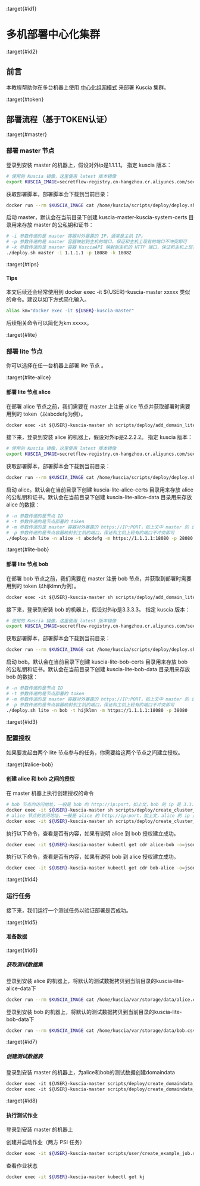 :target{#id1}

# 多机部署中心化集群

:target{#id2}

## 前言

本教程帮助你在多台机器上使用 [中心化组网模式](../../reference/architecture_cn.mdx#centralized) 来部署 Kuscia 集群。

:target{#token}

## 部署流程（基于TOKEN认证）

:target{#master}

### 部署 master 节点

登录到安装 master 的机器上，假设对外ip是1.1.1.1。
指定 kuscia 版本：

```bash
# 使用的 Kuscia 镜像，这里使用 latest 版本镜像
export KUSCIA_IMAGE=secretflow-registry.cn-hangzhou.cr.aliyuncs.com/secretflow/kuscia
```

获取部署脚本，部署脚本会下载到当前目录：

```bash
docker run --rm $KUSCIA_IMAGE cat /home/kuscia/scripts/deploy/deploy.sh > deploy.sh && chmod u+x deploy.sh
```

启动 master，默认会在当前目录下创建 kuscia-master-kuscia-system-certs 目录用来存放 master 的公私钥和证书：

```bash
# -i 参数传递的是 master 容器对外暴露的 IP，通常是主机 IP。
# -p 参数传递的是 master 容器映射到主机的端口，保证和主机上现有的端口不冲突即可
# -k 参数传递的是 master 容器 KusciaAPI 映射到主机的 HTTP 端口，保证和主机上现有的端口不冲突即可
./deploy.sh master -i 1.1.1.1 -p 18080 -k 18082
```

:target{#tips}

#### Tips

本文后续还会经常使用到 docker exec -it $\{USER}-kuscia-master xxxxx 类似的命令。建议以如下方式简化输入。

```bash
alias km="docker exec -it ${USER}-kuscia-master"
```

后续相关命令可以简化为km xxxxx。

:target{#lite}

### 部署 lite 节点

你可以选择在任一台机器上部署 lite 节点 。

:target{#lite-alice}

#### 部署 lite 节点 alice

在部署 alice 节点之前，我们需要在 master 上注册 alice 节点并获取部署时需要用到的 token（以abcdefg为例）。

```default
docker exec -it ${USER}-kuscia-master sh scripts/deploy/add_domain_lite.sh alice
```

接下来，登录到安装 alice 的机器上，假设对外ip是2.2.2.2。
指定 kuscia 版本：

```bash
# 使用的 Kuscia 镜像，这里使用 latest 版本镜像
export KUSCIA_IMAGE=secretflow-registry.cn-hangzhou.cr.aliyuncs.com/secretflow/kuscia
```

获取部署脚本，部署脚本会下载到当前目录：

```bash
docker run --rm $KUSCIA_IMAGE cat /home/kuscia/scripts/deploy/deploy.sh > deploy.sh && chmod u+x deploy.sh
```

启动 alice。默认会在当前目录下创建 kuscia-lite-alice-certs 目录用来存放 alice 的公私钥和证书。默认会在当前目录下创建 kuscia-lite-alice-data 目录用来存放 alice 的数据：

```bash
# -n 参数传递的是节点 ID
# -t 参数传递的是节点部署的 token
# -m 参数传递的是 master 容器对外暴露的 https://IP:PORT，如上文中 master 的 ip 是1.1.1.1，端口是18080
# -p 参数传递的是节点容器映射到主机的端口，保证和主机上现有的端口不冲突即可
./deploy.sh lite -n alice -t abcdefg -m https://1.1.1.1:18080 -p 28080
```

:target{#lite-bob}

#### 部署 lite 节点 bob

在部署 bob 节点之前，我们需要在 master 注册 bob 节点，并获取到部署时需要用到的 token 以hijklmn为例）。

```default
docker exec -it ${USER}-kuscia-master sh scripts/deploy/add_domain_lite.sh bob
```

接下来，登录到安装 bob 的机器上，假设对外ip是3.3.3.3。
指定 kuscia 版本：

```bash
# 使用的 Kuscia 镜像，这里使用 latest 版本镜像
export KUSCIA_IMAGE=secretflow-registry.cn-hangzhou.cr.aliyuncs.com/secretflow/kuscia
```

获取部署脚本，部署脚本会下载到当前目录：

```bash
docker run --rm $KUSCIA_IMAGE cat /home/kuscia/scripts/deploy/deploy.sh > deploy.sh && chmod u+x deploy.sh
```

启动 bob。默认会在当前目录下创建 kuscia-lite-bob-certs 目录用来存放 bob 的公私钥和证书。默认会在当前目录下创建 kuscia-lite-bob-data 目录用来存放 bob 的数据：

```bash
# -n 参数传递的是节点 ID
# -t 参数传递的是节点部署的 token
# -m 参数传递的是 master 容器对外暴露的 https://IP:PORT，如上文中 master 的 ip 是1.1.1.1，端口是18080
# -p 参数传递的是节点容器映射到主机的端口，保证和主机上现有的端口不冲突即可
./deploy.sh lite -n bob -t hijklmn -m https://1.1.1.1:18080 -p 38080
```

:target{#id3}

### 配置授权

如果要发起由两个 lite 节点参与的任务，你需要给这两个节点之间建立授权。

:target{#alice-bob}

#### 创建 alice 和 bob 之间的授权

在 master 机器上执行创建授权的命令

```bash
# bob 节点的访问地址，一般是 bob 的 http://ip:port，如上文，bob 的 ip 是 3.3.3.3 ，port 如上文为 38080.
docker exec -it ${USER}-kuscia-master sh scripts/deploy/create_cluster_domain_route.sh alice bob http://3.3.3.3:38080
# alice 节点的访问地址，一般是 alice 的 http://ip:port，如上文，alice 的 ip 是 3.3.3.3，port 如上文为 28080.
docker exec -it ${USER}-kuscia-master sh scripts/deploy/create_cluster_domain_route.sh bob alice http://2.2.2.2:28080
```

执行以下命令，查看是否有内容，如果有说明 alice 到 bob 授权建立成功。

```bash
docker exec -it ${USER}-kuscia-master kubectl get cdr alice-bob -o=jsonpath="{.status.tokenStatus.sourceTokens[*]}"
```

执行以下命令，查看是否有内容，如果有说明 bob 到 alice 授权建立成功。

```bash
docker exec -it ${USER}-kuscia-master kubectl get cdr bob-alice -o=jsonpath="{.status.tokenStatus.sourceTokens[*]}"
```

:target{#id4}

### 运行任务

接下来，我们运行一个测试任务以验证部署是否成功。

:target{#id5}

#### 准备数据

:target{#id6}

##### 获取测试数据集

登录到安装 alice 的机器上，将默认的测试数据拷贝到当前目录的kuscia-lite-alice-data下

```bash
docker run --rm $KUSCIA_IMAGE cat /home/kuscia/var/storage/data/alice.csv > kuscia-lite-alice-data/alice.csv
```

登录到安装 bob 的机器上，将默认的测试数据拷贝到当前目录的kuscia-lite-bob-data下

```bash
docker run --rm $KUSCIA_IMAGE cat /home/kuscia/var/storage/data/bob.csv > kuscia-lite-bob-data/bob.csv
```

:target{#id7}

##### 创建测试数据表

登录到安装 master 的机器上，为alice和bob的测试数据创建domaindata

```default
docker exec -it ${USER}-kuscia-master scripts/deploy/create_domaindata_alice_table.sh alice
docker exec -it ${USER}-kuscia-master scripts/deploy/create_domaindata_bob_table.sh bob
```

:target{#id8}

#### 执行测试作业

登录到安装 master 的机器上

创建并启动作业（两方 PSI 任务）

```bash
docker exec -it ${USER}-kuscia-master scripts/user/create_example_job.sh
```

查看作业状态

```bash
docker exec -it ${USER}-kuscia-master kubectl get kj
```
